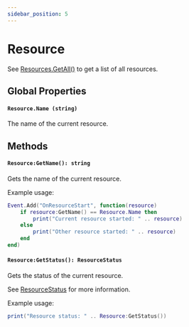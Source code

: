 ```yaml
---
sidebar_position: 5
---
```


# Resource

See [Resources.GetAll()](/shared-api/resources/) to get a list of all resources.

## Global Properties

#### `Resource.Name (string)`

The name of the current resource.

## Methods

#### `Resource:GetName(): string`

Gets the name of the current resource.

Example usage:

```lua
Event.Add("OnResourceStart", function(resource)
    if resource:GetName() == Resource.Name then
        print("Current resource started: " .. resource)
    else
        print("Other resource started: " .. resource)
    end
end)
```

#### `Resource:GetStatus(): ResourceStatus`

Gets the status of the current resource.

See [ResourceStatus](/shared-api/resources/resourcestatus) for more information.

Example usage:

```lua
print("Resource status: " .. Resource:GetStatus())
```